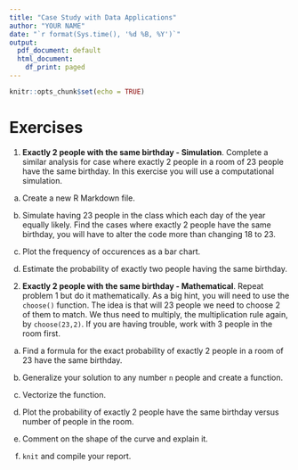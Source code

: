 ```yaml
---
title: "Case Study with Data Applications"
author: "YOUR NAME"
date: "`r format(Sys.time(), '%d %B, %Y')`"
output:
  pdf_document: default
  html_document:
    df_print: paged
---
```


```r
knitr::opts_chunk$set(echo = TRUE)
```

# Exercises

1. **Exactly 2 people with the same birthday - Simulation**. Complete a similar analysis for case where exactly 2 people in a room of 23 people have the same birthday. In this exercise you will use a computational simulation.

  a) Create a new R Markdown file.


  b) Simulate having 23 people in the class which each day of the year equally likely. Find the cases where exactly 2 people have the same birthday, you will have to alter the code more than changing 18 to 23.


  c) Plot the frequency of occurences as a bar chart.
  
  d) Estimate the probability of exactly two people having the same birthday.


2. **Exactly 2 people with the same birthday - Mathematical**.  Repeat problem 1 but do it mathematically. As a big hint, you will need to use the `choose()` function. The idea is that will 23 people we need to choose 2 of them to match. We thus need to multiply, the multiplication rule again, by `choose(23,2)`. If you are having trouble, work with 3 people in the room first.

  a) Find a formula for the exact probability of exactly 2 people in a room of 23 have the same birthday.

  b) Generalize your solution to any number `n` people and create a function. 
  
  c) Vectorize the function.

  d) Plot the probability of exactly 2 people have the same birthday versus number of people in the room.
  
  e) Comment on the shape of the curve and explain it.
  
  f) `knit` and compile your report.